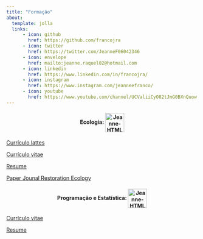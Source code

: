 ---
title: "Formação"
about:
  template: jolla
  links:
      - icon: github
        href: https://github.com/francojra
      - icon: twitter
        href: https://twitter.com/JeanneF06042346
      - icon: envelope
        href: mailto:jeanne.raquel02@hotmail.com
      - icon: linkedin
        href: https://www.linkedin.com/in/francojra/
      - icon: instagram
        href: https://www.instagram.com/jeanneefranco/
      - icon: youtube
        href: https://www.youtube.com/channel/UCValiiCyO82tJmG0BXnQuow
---

<html>

<body>

<div style="text-align:center">

<p>

<h4>

Ecologia: <img src="https://img.icons8.com/parakeet/512/forest.png" alt="Jeanne-HTML" align="center" height="50" width="50"/>

</p>

</h4>

</div>

</body>

</html>

[Currículo lattes](curriculo_lattes_Jeanne_Franco.pdf)

[Currículo vitae](curriculum_vitae_jeanne_franco_pt.pdf)

[Resume](curriculum_vitae_jeanne_franco_en.pdf)

[Paper Jounal Restoration Ecology](paper_Jeanne_Gustavo_Gislene.pdf)

<html>

<body>

<div style="text-align:center">

<p>

<h4>

Programação e Estatística: <img src="https://img.icons8.com/color/512/code.png" alt="Jeanne-HTML" align="center" height="50" width="50"/>

</p>

</h4>

</div>

</body>

</html>

[Currículo vitae](resume_jeanne_franco_pt.pdf)

[Resume](resume_jeanne_franco_en.pdf)
